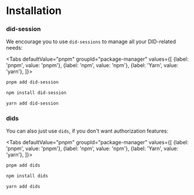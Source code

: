 
# Installation

### did-session

We encourage you to use `did-sessions` to manage all your DID-related needs:

<Tabs
  defaultValue="pnpm"
  groupId="package-manager"
  values={[
    {label: 'pnpm', value: 'pnpm'},
    {label: 'npm', value: 'npm'},
    {label: 'Yarn', value: 'yarn'},
  ]}>
  <TabItem value="pnpm">

```sh
pnpm add did-session
```

  </TabItem>
  <TabItem value="npm">

```sh
npm install did-session
```

  </TabItem>
  <TabItem value="yarn">

```sh
yarn add did-session
```

  </TabItem>
</Tabs>

### dids

You can also just use `dids`, if you don't want authorization features:

<Tabs
  defaultValue="pnpm"
  groupId="package-manager"
  values={[
    {label: 'pnpm', value: 'pnpm'},
    {label: 'npm', value: 'npm'},
    {label: 'Yarn', value: 'yarn'},
  ]}>
  <TabItem value="pnpm">

```sh
pnpm add dids
```

  </TabItem>
  <TabItem value="npm">

```sh
npm install dids
```

  </TabItem>
  <TabItem value="yarn">

```sh
yarn add dids
```

  </TabItem>
</Tabs>
